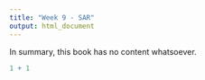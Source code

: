 ```yaml
---
title: "Week 9 - SAR"
output: html_document
---
```



In summary, this book has no content whatsoever.

```r
1 + 1
```
